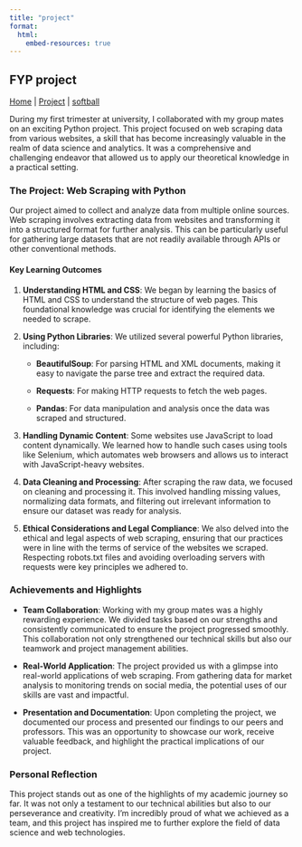 ```yaml
---
title: "project"
format: 
  html:
    embed-resources: true
---
```


## FYP project

[Home](index.qmd) \| [Project](project.qmd) \| [softball](softball.qmd)

During my first trimester at university, I collaborated with my group mates on an exciting Python project. This project focused on web scraping data from various websites, a skill that has become increasingly valuable in the realm of data science and analytics. It was a comprehensive and challenging endeavor that allowed us to apply our theoretical knowledge in a practical setting.

### **The Project: Web Scraping with Python**

Our project aimed to collect and analyze data from multiple online sources. Web scraping involves extracting data from websites and transforming it into a structured format for further analysis. This can be particularly useful for gathering large datasets that are not readily available through APIs or other conventional methods.

#### **Key Learning Outcomes**

1.  **Understanding HTML and CSS**: We began by learning the basics of HTML and CSS to understand the structure of web pages. This foundational knowledge was crucial for identifying the elements we needed to scrape.

2.  **Using Python Libraries**: We utilized several powerful Python libraries, including:

    -   **BeautifulSoup**: For parsing HTML and XML documents, making it easy to navigate the parse tree and extract the required data.

    -   **Requests**: For making HTTP requests to fetch the web pages.

    -   **Pandas**: For data manipulation and analysis once the data was scraped and structured.

3.  **Handling Dynamic Content**: Some websites use JavaScript to load content dynamically. We learned how to handle such cases using tools like Selenium, which automates web browsers and allows us to interact with JavaScript-heavy websites.

4.  **Data Cleaning and Processing**: After scraping the raw data, we focused on cleaning and processing it. This involved handling missing values, normalizing data formats, and filtering out irrelevant information to ensure our dataset was ready for analysis.

5.  **Ethical Considerations and Legal Compliance**: We also delved into the ethical and legal aspects of web scraping, ensuring that our practices were in line with the terms of service of the websites we scraped. Respecting robots.txt files and avoiding overloading servers with requests were key principles we adhered to.

### **Achievements and Highlights**

-   **Team Collaboration**: Working with my group mates was a highly rewarding experience. We divided tasks based on our strengths and consistently communicated to ensure the project progressed smoothly. This collaboration not only strengthened our technical skills but also our teamwork and project management abilities.

-   **Real-World Application**: The project provided us with a glimpse into real-world applications of web scraping. From gathering data for market analysis to monitoring trends on social media, the potential uses of our skills are vast and impactful.

-   **Presentation and Documentation**: Upon completing the project, we documented our process and presented our findings to our peers and professors. This was an opportunity to showcase our work, receive valuable feedback, and highlight the practical implications of our project.

### **Personal Reflection**

This project stands out as one of the highlights of my academic journey so far. It was not only a testament to our technical abilities but also to our perseverance and creativity. I'm incredibly proud of what we achieved as a team, and this project has inspired me to further explore the field of data science and web technologies.
